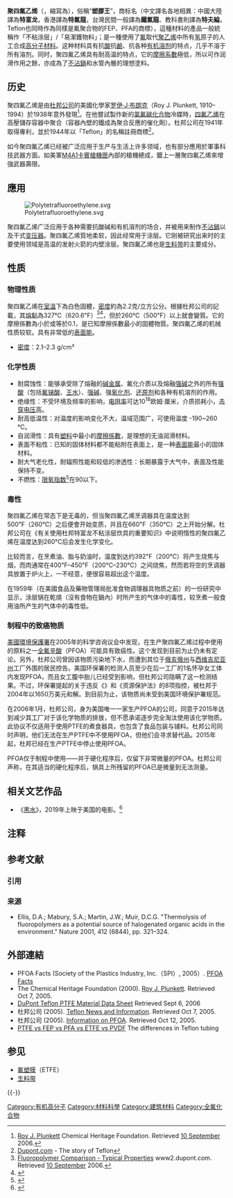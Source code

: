 {{NoteTA
|1=zh-hant:黏; zh-hans:粘;
|2=zh-hans:生料带; zh-hant:止洩帶;
}}
{{chembox
| Verifiedfields = changed
| Watchedfields = changed
| verifiedrevid = 477171888
| ImageFile = Polytetrafluoroethylene.svg
| ImageSize = 130px
| ImageFile1 = Perfluorodecyl-chain-from-xtal-Mercury-3D-balls.png
| ImageSize1 = 250px
| IUPACName = poly(1,1,2,2-tetrafluoroethylene)<ref>{{Cite web |title=poly(tetrafluoroethylene)（CHEBI:53251） |url=http://www.ebi.ac.uk/chebi/searchId.do?chebiId=53251 |dead-url=no |access-date=2012-07-12 |archive-date=2017-12-22 |archive-url=https://web.archive.org/web/20171222053021/http://www.ebi.ac.uk/chebi/searchId.do?chebiId=53251 }}</ref>
| SystematicName = 聚四氟乙烯
| OtherNames = 特富龙、特氟龍、鐵氟龍, Syncolon, Fluon, Poly(tetrafluoroethene), Poly(difluoromethylene), Poly（tetrafluoroethylene）
| Section1 = {{Chembox Identifiers
| Abbreviations = PTFE
| ChemSpiderID_Ref = {{chemspidercite|changed|chemspider}}
| ChemSpiderID =
| CASNo_Ref = {{cascite|correct|CAS}}
| ChEBI_Ref = {{ebicite|changed|EBI}}
| ChEBI = 53251
| PubChem =
| PubChem_Ref =
| CASNo = 9002-84-0
| KEGG_Ref = {{keggcite|changed|kegg}}=
| KEGG = D08974}}
| Section2 = {{Chembox Properties
| Formula = (C<sub>2</sub>F<sub>4</sub>)<sub>n</sub>
| Young's Modulus = 0.5 GPa
| Density = 2.2 g/cm<sup>3</sup>
| MeltingPt = 327℃
| ThermalConductivity = 0.25 W/（m·K）
}}
| Section7 = {{Chembox Hazards
| NFPA-H = 1
| NFPA-F = 0
| NFPA-R = 0
 }}
}}

'''聚四氟乙烯'''（{{lang-en|Polytetrafluoroethylene}}，縮寫為'''{{lang|en|PTFE}}'''），俗稱“'''塑膠王'''”，商标名'''{{lang|en|Teflon}}'''（中文譯名各地相異：中國大陸譯為'''特富龙'''，香港譯為'''特氟龍'''，台灣民間一般譯為'''鐵氟龍'''、教科書則譯為'''特夫綸'''，Teflon也同時作為同樣是氟聚合物的FEP、PFA的商標），這種材料的產品一般統稱作「不粘涂层」/「易潔鑊物料」；是一種使用了[[氟|氟]]取代[[聚乙烯|聚乙烯]]中所有[[氢|氢]]原子的人工合成[[高分子材料|高分子材料]]。这种材料具有抗[[酸|酸]]抗[[鹼|鹼]]、抗各种[[有机溶剂|有机溶剂]]的特点，几乎不溶于所有溶剂。同时，聚四氟乙烯具有耐高温的特点，它的[[摩擦系數|摩擦系數]]極低，所以可作润滑作用之餘，亦成為了[[不沾鍋|不沾鍋]]和水管內層的理想塗料。

== 历史 ==
聚四氟乙烯是由[[杜邦公司|杜邦公司]]的美國化學家[[罗伊·J·布朗克|罗伊·J·布朗克]]（Roy J. Plunkett, 1910–1994）於1938年意外發現<ref>[http://www.chemheritage.org/classroom/chemach/plastics/plunkett.html Roy J. Plunkett] {{Wayback|url=http://www.chemheritage.org/classroom/chemach/plastics/plunkett.html |date=20100620052747 }} Chemical Heritage Foundation. Retrieved [[10_September|10 September]] 2006.</ref>。在他嘗試製作新的[[氯氟碳化合物|氯氟碳化合物]]冷媒時，[[四氟乙烯|四氟乙烯]]在高壓儲存容器中聚合（容器內壁的鐵成為聚合反應的催化劑）。杜邦公司在1941年取得專利，並於1944年以「Teflon」的名稱註冊商標<ref>[http://www.dupont.com/teflon/bakeware/power.html Dupont.com] {{Wayback|url=http://www.dupont.com/teflon/bakeware/power.html |date=20070329084931 }} - The story of Teflon</ref>。

如今聚四氟乙烯已经被广泛应用于生产与生活上许多领域，也有部分應用於軍事科技武器方面。如美軍[[M4A1|M4A1]][[卡賓槍|卡賓槍]][[機匣|機匣]]內部的槍機總成，鍍上一層聚四氟乙烯來增強武器壽限。

== 應用 ==
[[File:Polytetrafluoroethylene.svg|thumb]]

聚四氟乙烯广泛应用于各种需要抗酸碱和有机溶剂的场合，并被用来制作[[不沾鍋|不沾鍋]]以及干式[[变压器|变压器]]。聚四氟乙烯質地柔软，因此经常用于涂层。它刚被研究出来时的主要使用领域是高温的发射火箭的内壁涂层。聚四氟乙烯也是[[生料带|生料带]]的主要成分。

== 性质 ==
=== 物理性质 ===
聚四氟乙烯在[[室溫|室溫]]下為白色固體，[[密度|密度]]約為2.2克/立方公分。根據杜邦公司的記載，其[[熔點|熔點]]為327℃（620.6℉）<ref>[http://www2.dupont.com/Teflon_Industrial/en_US/tech_info/techinfo_compare.html Fluoropolymer Comparison - Typical Properties] {{Wayback|url=http://www2.dupont.com/Teflon_Industrial/en_US/tech_info/techinfo_compare.html |date=20061223153927 }} www2.dupont.com. Retrieved [[10_September|10 September]] 2006.</ref><ref>{{Cite web |title=聚四氟乙烯-Guidechem.com(字典) |url=http://www.guidechem.com/dictionary/9002-84-0.html |accessdate=2011-12-26 |dead-url=no |archive-date=2016-02-21 |archive-url=https://web.archive.org/web/20160221174107/http://www.guidechem.com/dictionary/9002-84-0.html }}</ref>，但於260℃（500℉）以上就會變質。它的摩擦係數為小於或等於0.1，是已知摩擦係數最小的固體物質。聚四氟乙烯的机械性质较软。具有非常低的[[表面能|表面能]]。
* [[密度|密度]]：2.1–2.3 g/cm³

=== 化学性质 ===
* 耐腐蚀性：能够承受除了熔融的[[碱金属|碱金属]]、氟化介质以及熔融[[强碱|强碱]]之外的所有[[强酸|强酸]]（包括[[氟锑酸|氟锑酸]]、[[王水|王水]]）、[[强碱|强碱]]、强[[氧化剂|氧化剂]]、[[还原剂|还原剂]]和各种有机溶剂的作用。
* 绝缘性：不受环境及频率的影响，[[电阻率|电阻率]]可达10<sup>18</sup>欧姆·厘米，介质损耗小，[[击穿电压|击穿电压]]高。
* 耐高低温性：对温度的影响变化不大，温域范围广，可使用温度 -190~260 ℃。
* 自润滑性：具有[[塑料|塑料]]中最小的[[摩擦係數|摩擦係數]]，是理想的无油润滑材料。
* 表面不粘性：已知的固体材料都不能粘附在表面上，是一种[[表面能|表面能]]最小的固体材料。
* 耐大气老化性，耐辐照性能和较低的渗透性：长期暴露于大气中，表面及性能保持不变。
* 不燃性：[[限氧指数|限氧指数]]<ref>{{Cite web |title=塑料极限氧指数测定简介 |url=http://www.itl-lab.com/abilityintroduction2.php?id=18 |work=国家信息传输线质量监督检验中心 |dead-url=yes |access-date=2017-07-10 |archive-url=https://web.archive.org/web/20130926183151/http://www.itl-lab.com/abilityintroduction2.php?id=18 |archive-date=2013-09-26 }}</ref>在90以下。

=== 毒性 ===
聚四氟乙烯在常态下是无毒的，但当聚四氟乙烯烹调器具在温度达到500℉（260℃）之后便會开始变质，并且在660℉（350℃）之上开始分解。杜邦公司在《有关使用杜邦特富龙不粘涂层炊具的重要知识》中说明惰性的聚四氟乙烯在温度达到260℃后会发生化学变化。

比较而言，在烹煮油、脂与奶油时，温度到达约392℉（200℃）将产生烧焦与烟，而肉通常在400℉–450℉（200℃–230℃）之间烧焦，然而若将空的烹调器具放置于炉火上，一不经意，便很容易超出这个温度。

在1959年（在美國食品及藥物管理局批准食物调理器具物质之前）的一份研究中显示，涂层锅在乾燒（沒有食物在鍋內）时所产生的气体中的毒性，较烹煮一般食用油所产生的气体中的毒性低。

=== 制程中的致癌物质 ===
{{See also|黑水 (电影)}}
[[美國環境保護署|美國環境保護署]]在2005年的科学咨询议会中发现，在生产聚四氟乙烯过程中使用的原料之一[[全氟辛酸|全氟辛酸]]（PFOA）可能具有致癌性。这个发现到目前为止仍未有定论。另外，杜邦公司曾因该物质污染地下水，而遭到其位于[[俄亥俄州|俄亥俄州]]与[[西维吉尼亚州|西维吉尼亚州]]工厂外围的居民控告。美国环保署的检测人员至少在后一工厂的1名怀孕女工体内发现PFOA，而且女工腹中胎儿已经受到影响，但杜邦公司隐瞒了这一检测结果。不过，环保署提起的关于违反《{{link-en|有毒物质控制法案|Toxic Substances Control Act}}》和《资源保护法》的8项指控，被杜邦于2004年以1650万美元和解。到目前为止，该物质尚未受到美国环境保护署规范。

在2006年1月，杜邦公司，身为美国唯一一家生产PFOA的公司，同意于2015年达到减少其工厂对于该化学物质的排放，但不愿承诺逐步完全淘汰使用该化学物质。此协议不仅适用于使用PTFE的煮食器具，也包含了食品包装与铺料。杜邦公司同时声明，他们无法在生产PTFE中不使用PFOA，但他们会寻求替代品。2015年起，杜邦已经在生产PTFE中停止使用PFOA。

PFOA仅于制程中使用——并于硬化程序后，仅留下非常微量的PFOA。杜邦公司声称，在其适当的硬化程序后，锅具上所残留的PFOA已是微量到无法测量。

== 相关文艺作品 ==
* 《[[黑水_(电影)|黑水]]》，2019年上映于美国的电影。<ref>{{Cite web |title=安妮·海瑟薇新片《黑水》定档 揭露杜邦污染问题 |url=https://www.sohu.com/a/336747575_157635 |work=搜狐网}}</ref>

== 注释 ==
{{NoteFoot}}

== 参考文献 ==
=== 引用 ===
{{Reflist}}

=== 来源 ===
{{refbegin}}
* Ellis, D.A.; Mabury, S.A.; Martin, J.W.; Muir, D.C.G. "Thermolysis of fluoropolymers as a potential source of halogenated organic acids in the environment." Nature 2001, 412 (6844), pp. 321–324.
{{refend}}

== 外部連結 ==
* PFOA Facts (Society of the Plastics Industry, Inc.（SPI）, 2005）. [https://web.archive.org/web/20061227005215/http://www.pfoa-facts.com/ PFOA Facts]
* The Chemical Heritage Foundation (2000). [https://web.archive.org/web/20070104043721/http://www.chemheritage.org/EducationalServices/chemach/pop/rjp.html Roy J. Plunkett]. Retrieved Oct 7, 2005.
* [http://www.professionalplastics.com/professionalplastics/content/Teflon_PTFE.pdf  DuPont Teflon PTFE Material Data Sheet]{{Wayback|url=http://www.professionalplastics.com/professionalplastics/content/Teflon_PTFE.pdf |date=20061225160207 }}  Retrieved Sept 6, 2006
* 杜邦公司 (2005). [https://web.archive.org/web/20090124154742/http://www.teflon.com/NASApp/Teflon/TeflonPageServlet?pageId=%2Fconsumer%2Fna%2Feng%2Fnews%2Fnews_list.html Teflon News and Information]. Retrieved Oct 7, 2005.
* 杜邦公司 (2005). [http://www2.dupont.com/PFOA/en_US/index.html Information on PFOA]{{Wayback|url=http://www2.dupont.com/PFOA/en_US/index.html |date=20061209214323 }}.  Retrieved Oct 12, 2005.
* [https://web.archive.org/web/20060720212525/http://www.zeusinc.com/pdf/Zeus_Teflon.pdf PTFE vs FEP vs PFA vs ETFE vs PVDF] The differences in Teflon tubing

== 参见 ==
{{Portal|化学|饮食|建筑}}
* [[氟塑膜|氟塑膜]]（ETFE）
* [[生料带|生料带]]

{{-}}
{{合成材料}}
{{Plastics}}
{{HealthIssuesOfPlastics}}

[[Category:有机高分子|Category:有机高分子]]
[[Category:材料科學|Category:材料科學]]
[[Category:建筑材料|Category:建筑材料]]
[[Category:全氟化合物|Category:全氟化合物]]